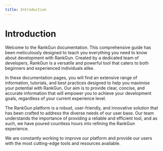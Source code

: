 ---
title: Introduction
---

# Introduction

Welcome to the RankGun documentation. This comprehensive guide has been meticulously designed to teach you everything you need to know about development with RankGun. Created by a dedicated team of developers, RankGun is a versatile and powerful tool that caters to both beginners and experienced individuals alike.

In these documentation pages, you will find an extensive range of information, tutorials, and best practices designed to help you maximise your potential with RankGun. Our aim is to provide clear, concise, and accurate information that will empower you to achieve your development goals, regardless of your current experience level.

The RankGun platform is a robust, user-friendly, and innovative solution that has been crafted to address the diverse needs of our user base. Our team understands the importance of providing a reliable and efficient tool, and as such, we have poured countless hours into refining the RankGun experience.

We are constantly working to improve our platform and provide our users with the most cutting-edge tools and resources available.


